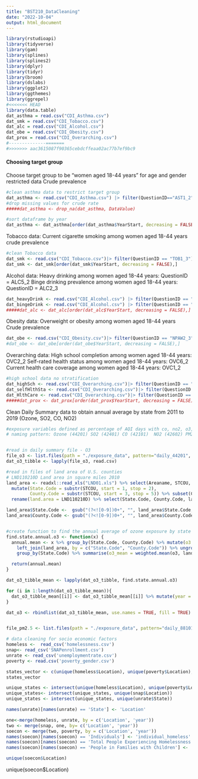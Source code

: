 ```yaml
---
title: "BST210_DataCleaning"
date: "2022-10-04"
output: html_document
---
```


```r
library(rstudioapi)
library(tidyverse)
library(gam)
library(splines)
library(splines2)  
library(dplyr)
library(tidyr)
library(broom)
library(dslabs)
library(ggplot2)
library(ggthemes)
library(ggrepel)
#<<<<<<< HEAD
library(data.table)
dat_asthma = read.csv("CDI_Asthma.csv")
dat_smk = read.csv("CDI_Tobacco.csv")
dat_alc = read.csv("CDI_Alcohol.csv")
dat_obe = read.csv("CDI_Obesity.csv")
dat_prox = read.csv("CDI_Overarching.csv")
#--------------=======
#>>>>>>> aac3615087f90365cebdcffeaa02ac77b7ef9bc9
```

#### Choosing target group
Choose target group to be "women aged 18-44 years" for age and gender restricted data
Crude prevalence
```r
#clean asthma data to restrict target group
dat_asthma <- read.csv("CDI_Asthma.csv") |> filter(QuestionID=="AST1_2")
#drop missing values for crude rate
#####dat_asthma <- drop_na(dat_asthma, DataValue)

#sort dataframe by year
dat_asthma <- dat_asthma[order(dat_asthma$YearStart, decreasing = FALSE),]
```

Tobacco data: Current cigarette smoking among women aged 18-44 years
crude prevalence
```r
#clean Tobacco data
dat_smk <- read.csv("CDI_Tobacco.csv")|> filter(QuestionID == "TOB1_3")
dat_smk <- dat_smk[order(dat_smk$YearStart, decreasing = FALSE),]
```

Alcohol data: 
Heavy drinking among women aged 18-44 years: QuestionID = ALC5_2
Binge drinking prevalence among women aged 18-44 years: QuestionID = ALC2_3
```r
dat_heavyDrink <- read.csv("CDI_Alcohol.csv") |> filter(QuestionID == "ALC5_2")
dat_bingeDrink <- read.csv("CDI_Alcohol.csv") |> filter(QuestionID == "ALC2_3")
#####dat_alc <- dat_alc[order(dat_alc$YearStart, decreasing = FALSE),]
```

Obesity data: Overweight or obesity among women aged 18-44 years
Crude prevalence
```r
dat_obe <- read.csv("CDI_Obesity.csv")|> filter(QuestionID == "NPAW2_3")
#dat_obe <- dat_obe[order(dat_obe$YearStart, decreasing = FALSE),]
```
 
Overarching data: 
High school completion among women aged 18-44 years: OVC2_2
Self-rated health status among women aged 18-44 years: OVC6_2
Current health care coverage among women aged 18-44 years: OVC1_2
```r
#high school data no stratification
dat_highSch <- read.csv("CDI_Overarching.csv")|> filter(QuestionID == "OVC2_2")
dat_selfHlthSta <- read.csv("CDI_Overarching.csv")|> filter(QuestionID == "OVC6_2")
dat_HlthCare <- read.csv("CDI_Overarching.csv")|> filter(QuestionID == "OVC1_2")
#####dat_prox <- dat_prox[order(dat_prox$YearStart, decreasing = FALSE),]
```

Clean Daily Summary data to obtain annual average by state from 2011 to 2019 (Ozone, SO2, CO, NO2)
```r
#exposure variables defined as percentage of AQI days with co, no2, o3, pm2.5, pm10 as primary pollutants
# naming pattern: Ozone (44201)	SO2 (42401)	CO (42101)	NO2 (42602) PM2.5 FRM/FEM Mass (88101)


#read in daily summary file - O3
file_o3 <- list.files(path = "./exposure_data", pattern="daily_44201", full.names =T)
dat_o3_tibble <- lapply(file_o3, read.csv)

#read in files of land area of U.S. counties
# LND110210D Land area in square miles 2010
land_area <- readxl::read_xls("LND01.xls") %>% select(Areaname, STCOU, LND110210D) %>% 
  mutate(State.Code = substr(STCOU, start = 1, stop = 2),
         County.Code = substr(STCOU, start = 3, stop = 5)) %>% subset(County.Code != "000") %>% 
  rename(land.area = LND110210D) %>% select(State.Code, County.Code, land.area)

land_area$State.Code <-  gsub("(?<![0-9])0+", "", land_area$State.Code, perl = TRUE) %>% as.integer()
land_area$County.Code <- gsub("(?<![0-9])0+", "", land_area$County.Code, perl = TRUE) %>% as.integer()


#create function to find the annual average of ozone exposure by state
find.state.annual.o3 <- function(x) {
  annual.mean <- x %>% group_by(State.Code, County.Code) %>% mutate(o3 = mean(Arithmetic.Mean)) %>% 
    left_join(land_area, by = c("State.Code", "County.Code")) %>% ungroup() %>% 
    group_by(State.Code) %>% summarise(o3_mean = weighted.mean(o3, land.area))

  return(annual.mean)
}

dat_o3_tibble_mean <- lapply(dat_o3_tibble, find.state.annual.o3)

for (i in 1:length(dat_o3_tibble_mean)){
  dat_o3_tibble_mean[[i]] <- dat_o3_tibble_mean[[i]] %>% mutate(year = i + 2010)
}

dat_o3 <- rbindlist(dat_o3_tibble_mean, use.names = TRUE, fill = TRUE)


file_pm2.5 <- list.files(path = "./exposure_data", pattern="daily_88101", full.names =T)
```

```r
# data cleaning for socio economic factors
homeless <-  read_csv('homelessness.csv') 
snap<- read_csv('SNAPenrollment.csv')
unrate <- read_csv('unemploymentrate.csv')
poverty <- read.csv('poverty_gender.csv')

```

```r
states_vector <- c(unique(homeless$Location), unique(poverty$Location), unique(snap$Location), unique(unrate$State))
states_vector

unique_states <- intersect(unique(homeless$Location), unique(poverty$Location))
unique_states<- intersect(unique_states, unique(snap$Location))
unique_states <- intersect(unique_states, unique(unrate$State))

```



```r
names(unrate)[names(unrate) == 'State'] <- 'Location'
```


```r
one<-merge(homeless, unrate, by = c('Location', 'year'))
two <- merge(snap, one, by= c('Location', 'year'))
soecon <- merge(two, poverty, by = c('Location', 'year'))
names(soecon)[names(soecon) == 'Individuals'] <- 'individual_homeless'
names(soecon)[names(soecon) == 'Total People Experiencing Homelessness'] <- 'total_homeless'
names(soecon)[names(soecon) == 'People in Families with Children'] <- 'fam_homeless'

```


```r
unique(soecon$Location)
```

unique(soecon$Location)